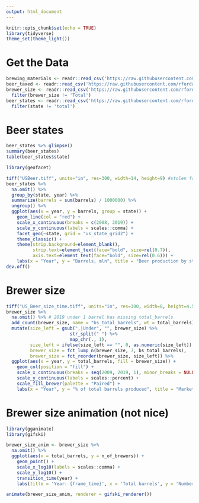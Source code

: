 ```yaml
---
output: html_document
---
```


```r
knitr::opts_chunk$set(echo = TRUE)
library(tidyverse)
theme_set(theme_light())
```

# Get the Data

```r
brewing_materials <- readr::read_csv('https://raw.githubusercontent.com/rfordatascience/tidytuesday/master/data/2020/2020-03-31/brewing_materials.csv')
beer_taxed <- readr::read_csv('https://raw.githubusercontent.com/rfordatascience/tidytuesday/master/data/2020/2020-03-31/beer_taxed.csv')
brewer_size <- readr::read_csv('https://raw.githubusercontent.com/rfordatascience/tidytuesday/master/data/2020/2020-03-31/brewer_size.csv') %>%
  filter(brewer_size != 'Total')
beer_states <- readr::read_csv('https://raw.githubusercontent.com/rfordatascience/tidytuesday/master/data/2020/2020-03-31/beer_states.csv') %>%
  filter(state != 'total')

```

# Beer states

```r
beer_states %>% glimpse()
summary(beer_states)
table(beer_states$state)

library(geofacet)

tiff("USBeer.tiff", units="in", res=300, width=14, height=9) #stolen from @VictomOfMaths
beer_states %>%
  na.omit() %>%
  group_by(state, year) %>%
  summarize(barrels = sum(barrels) / 1000000) %>%
  ungroup() %>%
  ggplot(aes(x = year, y = barrels, group = state)) +
    geom_line(col = "red") +
    scale_x_continuous(breaks = c(2008, 2019)) +
    scale_y_continuous(labels = scales::comma) +
    facet_geo(~state, grid = "us_state_grid2") +
    theme_classic() +
    theme(strip.background=element_blank(), 
          strip.text=element_text(face="bold", size=rel(0.7)),
          axis.text=element_text(face="bold", size=rel(0.6))) +
    labs(x = "Year", y = "Barrels, mln", title = "Beer production by state, 2008-2019")
dev.off()
```

# Brewer size
```r
tiff("US_Beer_size_time.tiff", units="in", res=300, width=8, height=4.5)
brewer_size %>%
  na.omit() %>% # 2019 under 1 barrel has missing total_barrels
  add_count(brewer_size, name = "bs_total_barrels", wt = total_barrels) %>%
  mutate(size_left = gsub(",|Under", "", brewer_size) %>%
                        str_split(" ") %>% 
                        map_chr(., 1),
         size_left = ifelse(size_left == "", 0, as.numeric(size_left)),
         brewer_size = fct_lump_n(brewer_size, 7, bs_total_barrels),
         brewer_size = fct_reorder(brewer_size, size_left)) %>%
  ggplot(aes(x = year, y = total_barrels, fill = brewer_size)) +
    geom_col(position = "fill") +
    scale_x_continuous(breaks = seq(2009, 2019, 1), minor_breaks = NULL) +
    scale_y_continuous(labels = scales::percent) +
    scale_fill_brewer(palette = "Paired") +
    labs(x = "Year", y = "% of total barrels produced", title = "Market share of large breweries is shrinking over time", fill = "Brewery size")
```


# Brewer size animation (not nice)
```r
library(gganimate)
library(gifski)

brewer_size_anim <- brewer_size %>%
  na.omit() %>%
  ggplot(aes(x = total_barrels, y = n_of_brewers)) +
    geom_point() +
    scale_x_log10(labels = scales::comma) +
    scale_y_log10() +
    transition_time(year) +
    labs(title = 'Year: {frame_time}', x = 'Total barrels', y = 'Number of breweries')

animate(brewer_size_anim, renderer = gifski_renderer())
```

